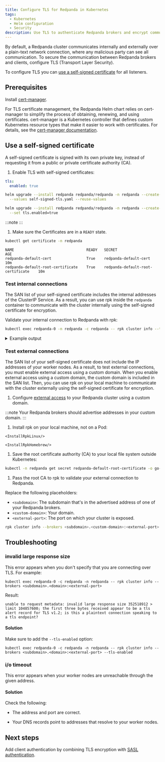 ```yaml
---
title: Configure TLS for Redpanda in Kubernetes
tags:
  - Kubernetes
  - Helm configuration
  - Security
description: Use TLS to authenticate Redpanda brokers and encrypt communication between clients and brokers.
---
```


<head>
    <meta name="title" content="Configure TLS in Kubernetes | Redpanda Docs"/>
    <meta name="description" content="Use TLS to authenticate Redpanda brokers and encrypt communication between clients and brokers."/>
</head>


By default, a Redpanda cluster communicates internally and externally over a plain-text network connection, where any malicious party can see all communication.
To secure the communication between Redpanda brokers and clients, configure TLS (Transport Layer Security).

To configure TLS you can [use a self-signed certificate](#use-a-self-signed-certificate) for all listeners.

## Prerequisites

Install [cert-manager](https://cert-manager.io/docs/installation/helm/).

For TLS certificate management, the Redpanda Helm chart relies on cert-manager to simplify the process of obtaining, renewing, and using certificates. cert-manager is a Kubernetes controller that defines custom Kubernetes resource types that make it easier to work with certificates. For details, see the [cert-manager documentation](https://cert-manager.io/docs/).

## Use a self-signed certificate

A self-signed certificate is signed with its own private key, instead of requesting it from a public or private certificate authority (CA).

1. Enable TLS with self-signed certificates:

  <Tabs groupId="helm-config">
  <TabItem value="values" label="--values">

  ```yaml title="self-signed-tls.yaml"
  tls:
    enabled: true
  ```

  ```bash
  helm upgrade --install redpanda redpanda/redpanda -n redpanda --create-namespace \
    --values self-signed-tls.yaml --reuse-values
  ```

  </TabItem>
  <TabItem value="flags" label="--set">

  ```bash
  helm upgrade --install redpanda redpanda/redpanda -n redpanda --create-namespace \
    --set tls.enabled=true
  ```

  </TabItem>
  </Tabs>

  :::note
  <ValuesYaml path="tls"/>
  :::

1. Make sure the Certificates are in a `READY` state.

  ```bash
  kubectl get certificate -n redpanda
  ```

  ```
  NAME                                 READY   SECRET                               AGE
  redpanda-default-cert                True    redpanda-default-cert                10m
  redpanda-default-root-certificate    True    redpanda-default-root-certificate    10m
  ```

### Test internal connections

The SAN list of your self-signed certificate includes the internal addresses of the ClusterIP Service. As a result, you can use rpk inside the `redpanda` container to communicate with the cluster internally using the self-signed certificate for encryption.

Validate your internal connection to Redpanda with rpk:

```bash
kubectl exec redpanda-0 -n redpanda -c redpanda -- rpk cluster info --tls-enabled --brokers=redpanda-0.redpanda.redpanda.svc.cluster.local.:9093 --tls-truststore /etc/tls/certs/default/ca.crt
```

<details>
<summary>
Example output
</summary>

```
CLUSTER
=======
redpanda.19ae8532-c8fa-49ed-8b35-82d74813db3a

BROKERS
=======
ID    HOST                                             PORT
0*    redpanda-0.redpanda.redpanda.svc.cluster.local.  9093
1     redpanda-1.redpanda.redpanda.svc.cluster.local.  9093
2     redpanda-2.redpanda.redpanda.svc.cluster.local.  9093
```

</details>

### Test external connections

The SAN list of your self-signed certificate does not include the IP addresses of your worker nodes. As a result, to test external connections, you must enable external access using a custom domain. When you enable external access using a custom domain, the custom domain is included in the SAN list. Then, you can use rpk on your local machine to communicate with the cluster externally using the self-signed certificate for encryption. 

1. Configure [external access](../../networking/networking-and-connectivity) to your Redpanda cluster using a custom domain.  

  :::note
  Your Redpanda brokers should advertise addresses in your custom domain.
  :::

1. Install rpk on your local machine, not on a Pod:

  <Tabs>
  <TabItem value="ubuntu" label="Linux" default>

    <InstallRpkLinux/>

  </TabItem>

  <TabItem value="macos" label="macOS">

    <InstallRpkHomebrew/>

  </TabItem>
  </Tabs>

1. Save the root certificate authority (CA) to your local file system outside Kubernetes:

  ```bash
  kubectl -n redpanda get secret redpanda-default-root-certificate -o go-template='{{ index .data "ca.crt" | base64decode }}' > ca.crt
  ```

1. Pass the root CA to rpk to validate your external connection to Redpanda.

  Replace the following placeholders:

  - `<subdomain>`: The subdomain that's in the advertised address of one of your Redpanda brokers.
  - `<custom-domain>`: Your domain.
  - `<external-port>`: The port on which your cluster is exposed.

  ```bash
  rpk cluster info --brokers <subdomain>.<custom-domain>:<external-port> --tls-truststore ca.crt
  ```

## Troubleshooting

### invalid large response size

This error appears when you don't specify that you are connecting over TLS. For example:

```
kubectl exec redpanda-0 -c redpanda -n redpanda -- rpk cluster info --brokers <subdomain>.<domain>:<external-port>
```

Result:

```
unable to request metadata: invalid large response size 352518912 > limit 104857600; the first three bytes received appear to be a tls alert record for TLS v1.2; is this a plaintext connection speaking to a tls endpoint?
```

#### Solution

Make sure to add the `--tls-enabled` option:

```
kubectl exec redpanda-0 -c redpanda -n redpanda -- rpk cluster info --brokers <subdomain>.<domain>:<external-port> --tls-enabled
```

### i/o timeout

This error appears when your worker nodes are unreachable through the given address.

#### Solution

Check the following:

- The address and port are correct.

- Your DNS records point to addresses that resolve to your worker nodes.

## Next steps

Add client authentication by combining TLS encryption with [SASL authentication](../sasl-kubernetes).